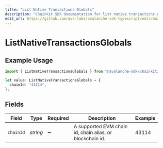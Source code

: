 ```yaml
---
title: "List Native Transactions Globals"
description: "Chainkit SDK documentation for list native transactions globals"
edit_url: https://github.com/ava-labs/avalanche-sdk-typescript/edit/main/chainkit/docs/models/operations/listnativetransactionsglobals.md
---
```


# ListNativeTransactionsGlobals

## Example Usage

```typescript
import { ListNativeTransactionsGlobals } from "@avalanche-sdk/chainkit/models/operations";

let value: ListNativeTransactionsGlobals = {
  chainId: "43114",
};
```

## Fields

| Field                                                    | Type                                                     | Required                                                 | Description                                              | Example                                                  |
| -------------------------------------------------------- | -------------------------------------------------------- | -------------------------------------------------------- | -------------------------------------------------------- | -------------------------------------------------------- |
| `chainId`                                                | *string*                                                 | :heavy_minus_sign:                                       | A supported EVM chain id, chain alias, or blockchain id. | 43114                                                    |
